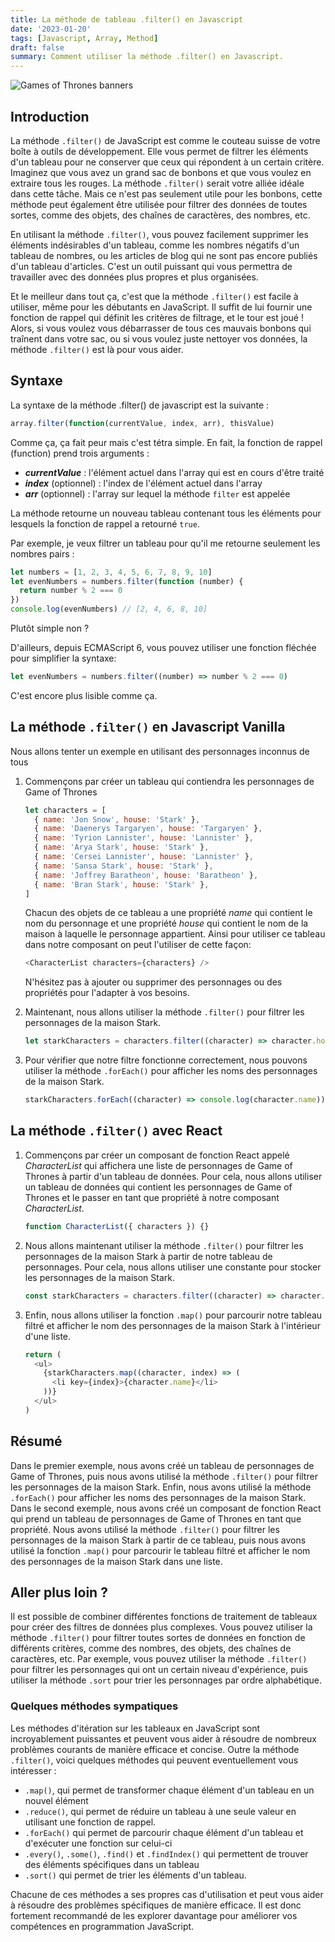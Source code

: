 ```yaml
---
title: La méthode de tableau .filter() en Javascript
date: '2023-01-20'
tags: [Javascript, Array, Method]
draft: false
summary: Comment utiliser la méthode .filter() en Javascript.
---
```


<img
  className="inline rounded-lg"
  src="/static/images/Blog/game-of-thrones-banners.jpg"
  alt="Games of Thrones banners"
/>

## Introduction

La méthode `.filter()` de JavaScript est comme le couteau suisse de votre boîte à outils de développement. Elle vous permet de filtrer les éléments d'un tableau pour ne conserver que ceux qui répondent à un certain critère.
Imaginez que vous avez un grand sac de bonbons et que vous voulez en extraire tous les rouges. La méthode `.filter()` serait votre alliée idéale dans cette tâche.
Mais ce n'est pas seulement utile pour les bonbons, cette méthode peut également être utilisée pour filtrer des données de toutes sortes, comme des objets, des chaînes de caractères, des nombres, etc.

En utilisant la méthode `.filter()`, vous pouvez facilement supprimer les éléments indésirables d'un tableau, comme les nombres négatifs d'un tableau de nombres, ou les articles de blog qui ne sont pas encore publiés d'un tableau d'articles. C'est un outil puissant qui vous permettra de travailler avec des données plus propres et plus organisées.

Et le meilleur dans tout ça, c'est que la méthode `.filter()` est facile à utiliser, même pour les débutants en JavaScript. Il suffit de lui fournir une fonction de rappel qui définit les critères de filtrage, et le tour est joué ! Alors, si vous voulez vous débarrasser de tous ces mauvais bonbons qui traînent dans votre sac, ou si vous voulez juste nettoyer vos données, la méthode `.filter()` est là pour vous aider.

## Syntaxe

La syntaxe de la méthode .filter() de javascript est la suivante :

```javascript
array.filter(function(currentValue, index, arr), thisValue)
```

Comme ça, ça fait peur mais c'est tétra simple.
En fait, la fonction de rappel (function) prend trois arguments :

- **_currentValue_** : l'élément actuel dans l'array qui est en cours d'être traité
- **_index_** (optionnel) : l'index de l'élément actuel dans l'array
- **_arr_** (optionnel) : l'array sur lequel la méthode `filter` est appelée

La méthode retourne un nouveau tableau contenant tous les éléments pour lesquels la fonction de rappel a retourné `true`.

Par exemple, je veux filtrer un tableau pour qu'il me retourne seulement les nombres pairs :

```javascript
let numbers = [1, 2, 3, 4, 5, 6, 7, 8, 9, 10]
let evenNumbers = numbers.filter(function (number) {
  return number % 2 === 0
})
console.log(evenNumbers) // [2, 4, 6, 8, 10]
```

Plutôt simple non ?

D'ailleurs, depuis ECMAScript 6, vous pouvez utiliser une fonction fléchée pour simplifier la syntaxe:

```javascript
let evenNumbers = numbers.filter((number) => number % 2 === 0)
```

C'est encore plus lisible comme ça.

## La méthode `.filter()` en Javascript Vanilla

Nous allons tenter un exemple en utilisant des personnages inconnus de tous

1. Commençons par créer un tableau qui contiendra les personnages de Game of Thrones

   ```javascript
   let characters = [
     { name: 'Jon Snow', house: 'Stark' },
     { name: 'Daenerys Targaryen', house: 'Targaryen' },
     { name: 'Tyrion Lannister', house: 'Lannister' },
     { name: 'Arya Stark', house: 'Stark' },
     { name: 'Cersei Lannister', house: 'Lannister' },
     { name: 'Sansa Stark', house: 'Stark' },
     { name: 'Joffrey Baratheon', house: 'Baratheon' },
     { name: 'Bran Stark', house: 'Stark' },
   ]
   ```

   Chacun des objets de ce tableau a une propriété _name_ qui contient le nom du personnage et une propriété _house_ qui contient le nom de la maison à laquelle le personnage appartient. Ainsi pour utiliser ce tableau dans notre composant on peut l'utiliser de cette façon:

   ```javascript
   <CharacterList characters={characters} />
   ```

   N'hésitez pas à ajouter ou supprimer des personnages ou des propriétés pour l'adapter à vos besoins.

2. Maintenant, nous allons utiliser la méthode `.filter()` pour filtrer les personnages de la maison Stark.

   ```javascript
   let starkCharacters = characters.filter((character) => character.house === 'Stark')
   ```

3. Pour vérifier que notre filtre fonctionne correctement, nous pouvons utiliser la méthode `.forEach()` pour afficher les noms des personnages de la maison Stark.

   ```javascript
   starkCharacters.forEach((character) => console.log(character.name))
   ```

## La méthode `.filter()` avec React

1. Commençons par créer un composant de fonction React appelé _CharacterList_ qui affichera une liste de personnages de Game of Thrones à partir d'un tableau de données. Pour cela, nous allons utiliser un tableau de données qui contient les personnages de Game of Thrones et le passer en tant que propriété à notre composant _CharacterList_.

   ```javascript
   function CharacterList({ characters }) {}
   ```

1. Nous allons maintenant utiliser la méthode `.filter()` pour filtrer les personnages de la maison Stark à partir de notre tableau de personnages. Pour cela, nous allons utiliser une constante pour stocker les personnages de la maison Stark.

   ```javascript
   const starkCharacters = characters.filter((character) => character.house === 'Stark')
   ```

1. Enfin, nous allons utiliser la fonction `.map()` pour parcourir notre tableau filtré et afficher le nom des personnages de la maison Stark à l'intérieur d'une liste.

   ```javascript
   return (
     <ul>
       {starkCharacters.map((character, index) => (
         <li key={index}>{character.name}</li>
       ))}
     </ul>
   )
   ```

## Résumé

Dans le premier exemple, nous avons créé un tableau de personnages de Game of Thrones, puis nous avons utilisé la méthode `.filter()` pour filtrer les personnages de la maison Stark. Enfin, nous avons utilisé la méthode `.forEach()` pour afficher les noms des personnages de la maison Stark.
Dans le second exemple, nous avons créé un composant de fonction React qui prend un tableau de personnages de Game of Thrones en tant que propriété. Nous avons utilisé la méthode `.filter()` pour filtrer les personnages de la maison Stark à partir de ce tableau, puis nous avons utilisé la fonction `.map()` pour parcourir le tableau filtré et afficher le nom des personnages de la maison Stark dans une liste.

## Aller plus loin ?

Il est possible de combiner différentes fonctions de traitement de tableaux pour créer des filtres de données plus complexes. Vous pouvez utiliser la méthode `.filter()` pour filtrer toutes sortes de données en fonction de différents critères, comme des nombres, des objets, des chaînes de caractères, etc. Par exemple, vous pouvez utiliser la méthode `.filter()` pour filtrer les personnages qui ont un certain niveau d'expérience, puis utiliser la méthode `.sort` pour trier les personnages par ordre alphabétique.

### Quelques méthodes sympatiques

Les méthodes d'itération sur les tableaux en JavaScript sont incroyablement puissantes et peuvent vous aider à résoudre de nombreux problèmes courants de manière efficace et concise. Outre la méthode `.filter()`, voici quelques méthodes qui peuvent eventuellement vous intéresser :

- `.map()`, qui permet de transformer chaque élément d'un tableau en un nouvel élément
- `.reduce()`, qui permet de réduire un tableau à une seule valeur en utilisant une fonction de rappel.
- `.forEach()` qui permet de parcourir chaque élément d'un tableau et d'exécuter une fonction sur celui-ci
- `.every()`, `.some()`, `.find()` et `.findIndex()` qui permettent de trouver des éléments spécifiques dans un tableau
- `.sort()` qui permet de trier les éléments d'un tableau.

Chacune de ces méthodes a ses propres cas d'utilisation et peut vous aider à résoudre des problèmes spécifiques de manière efficace. Il est donc fortement recommandé de les explorer davantage pour améliorer vos compétences en programmation JavaScript.
